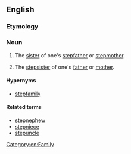 ==English==

===Etymology===
{{prefix|step|aunt|lang=en}}

===Noun===
{{en-noun}}

# {{label|en|rare}} The [[sister]] of one's [[stepfather]] or [[stepmother]].
# {{label|en|rare}} The [[stepsister]] of one's [[father]] or [[mother]].

====Hypernyms====
*[[stepfamily]]

====Related terms====
*[[stepnephew]]
*[[stepniece]]
* [[stepuncle]]
[[Category:en:Family]]